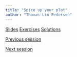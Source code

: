 ```yaml
---
title: "Spice up your plot"
author: "Thomas Lin Pedersen"
---
```


::: {.text-center .plain}
:::::: {.btn-group}
[Slides](../slides/4_2_fun.qmd){.btn .btn-primary role="button"}
[Exercises](){.btn .btn-success .disabled role="button"}
[Solutions](){.btn .btn-warning .disabled role="button"}
::::::
:::

::: {.d-flex .justify-content-between}
[<i class="bi bi-caret-left"></i> Previous session](../sessions/4_1_extensions.qmd){.btn .btn-sm .btn-outline-secondary role="button"}

[Next session <i class="bi bi-caret-right"></i>](){.btn .btn-sm .btn-outline-secondary .disabled role="button"}
:::
